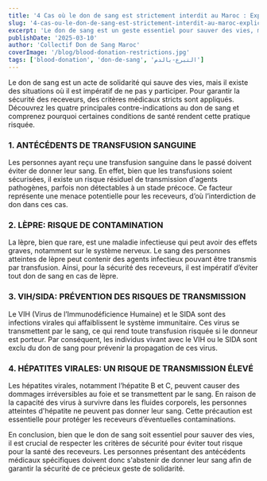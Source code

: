 ```yaml
---
title: '4 Cas où le don de sang est strictement interdit au Maroc : Explications et raisons médicales'
slug: '4-cas-ou-le-don-de-sang-est-strictement-interdit-au-maroc-explications-et-raisons-medicales'
excerpt: 'Le don de sang est un geste essentiel pour sauver des vies, mais certaines situations nécessitent des précautions spécifiques. Il est important de comprendre pourquoi certaines personnes doivent éviter de donner leur sang pour garantir la sécurité des receveurs.'
publishDate: '2025-03-10'
author: 'Collectif Don de Sang Maroc'
coverImage: '/blog/blood-donation-restrictions.jpg'
tags: ['blood-donation', 'don-de-sang', 'التبرع-بالدم']
---
```


Le don de sang est un acte de solidarité qui sauve des vies, mais il existe des situations où il est impératif de ne pas y participer. Pour garantir la sécurité des receveurs, des critères médicaux stricts sont appliqués. Découvrez les quatre principales contre-indications au don de sang et comprenez pourquoi certaines conditions de santé rendent cette pratique risquée.

### 1. **ANTÉCÉDENTS DE TRANSFUSION SANGUINE**

Les personnes ayant reçu une transfusion sanguine dans le passé doivent éviter de donner leur sang. En effet, bien que les transfusions soient sécurisées, il existe un risque résiduel de transmission d'agents pathogènes, parfois non détectables à un stade précoce. Ce facteur représente une menace potentielle pour les receveurs, d’où l’interdiction de don dans ces cas.

### 2. **LÈPRE: RISQUE DE CONTAMINATION**

La lèpre, bien que rare, est une maladie infectieuse qui peut avoir des effets graves, notamment sur le système nerveux. Le sang des personnes atteintes de lèpre peut contenir des agents infectieux pouvant être transmis par transfusion. Ainsi, pour la sécurité des receveurs, il est impératif d’éviter tout don de sang en cas de lèpre.

### 3. **VIH/SIDA: PRÉVENTION DES RISQUES DE TRANSMISSION**

Le VIH (Virus de l’Immunodéficience Humaine) et le SIDA sont des infections virales qui affaiblissent le système immunitaire. Ces virus se transmettent par le sang, ce qui rend toute transfusion risquée si le donneur est porteur. Par conséquent, les individus vivant avec le VIH ou le SIDA sont exclu du don de sang pour prévenir la propagation de ces virus.

### 4. **HÉPATITES VIRALES: UN RISQUE DE TRANSMISSION ÉLEVÉ**

Les hépatites virales, notamment l’hépatite B et C, peuvent causer des dommages irréversibles au foie et se transmettent par le sang. En raison de la capacité des virus à survivre dans les fluides corporels, les personnes atteintes d'hépatite ne peuvent pas donner leur sang. Cette précaution est essentielle pour protéger les receveurs d’éventuelles contaminations.

En conclusion, bien que le don de sang soit essentiel pour sauver des vies, il est crucial de respecter les critères de sécurité pour éviter tout risque pour la santé des receveurs. Les personnes présentant des antécédents médicaux spécifiques doivent donc s'abstenir de donner leur sang afin de garantir la sécurité de ce précieux geste de solidarité.
